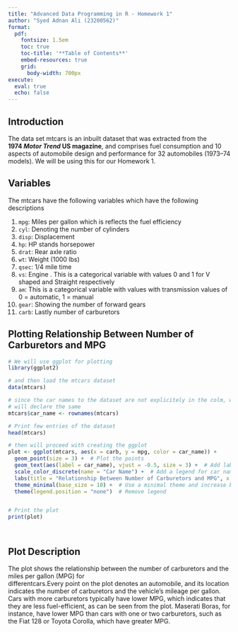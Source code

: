 ---
title: "Advanced Data Programming in R - Homework 1"
author: "Syed Adnan Ali (23200562)"
format:
  pdf:
    fontsize: 1.5em
    toc: true
    toc-title: '**Table of Contents**'
    embed-resources: true
    grid:
      body-width: 700px
execute: 
  eval: true
  echo: false
---

## Introduction

The data set mtcars is an inbuilt dataset that was extracted from the **1974 *Motor Trend* US magazine**, and comprises fuel consumption and 10 aspects of automobile design and performance for 32 automobiles (1973--74 models). We will be using this for our Homework 1.

## Variables

The mtcars have the following variables which have the following descriptions

1.  `mpg`: Miles per gallon which is reflects the fuel efficiency
2.  `cyl`: Denoting the number of cylinders
3.  `disp`: Displacement
4.  `hp`: HP stands horsepower
5.  `drat`: Rear axle ratio
6.  `wt`: Weight (1000 lbs)
7.  `qsec`: 1/4 mile time
8.  `vs`: Engine . This is a categorical variable with values 0 and 1 for V shaped and Straight respectively
9.  `am`: This is a categorical variable with values with transmission values of 0 = automatic, 1 = manual
10. `gear`: Showing the number of forward gears
11. `carb`: Lastly number of carburetors

## Plotting Relationship Between Number of Carburetors and MPG

```{r}
# We will use ggplot for plotting
library(ggplot2)

# and then load the mtcars dataset
data(mtcars)

# since the car names to the dataset are not explicitely in the colm, we
# will declare the same
mtcars$car_name <- rownames(mtcars)

# Print few entries of the dataset
head(mtcars)

# then will proceed with creating the ggplot
plot <- ggplot(mtcars, aes(x = carb, y = mpg, color = car_name)) +
  geom_point(size = 3) +  # Plot the points
  geom_text(aes(label = car_name), vjust = -0.5, size = 3) +  # Add labels above points
  scale_color_discrete(name = "Car Name") +  # Add a legend for car names
  labs(title = "Relationship Between Number of Carburetors and MPG", x = "Number of Carburetors", y = "Miles Per Gallon (MPG)") +
  theme_minimal(base_size = 10) +  # Use a minimal theme and increase base font size
  theme(legend.position = "none")  # Remove legend


# Print the plot
print(plot)




```

## Plot Description

The plot shows the relationship between the number of carburetors and the miles per gallon (MPG) for differentcars.Every point on the plot denotes an automobile, and its location indicates the number of carburetors and the vehicle's mileage per gallon. Cars with more carburetors typically have lower MPG, which indicates that they are less fuel-efficient, as can be seen from the plot. Maserati Boras, for instance, have lower MPG than cars with one or two carburetors, such as the Fiat 128 or Toyota Corolla, which have greater MPG.
